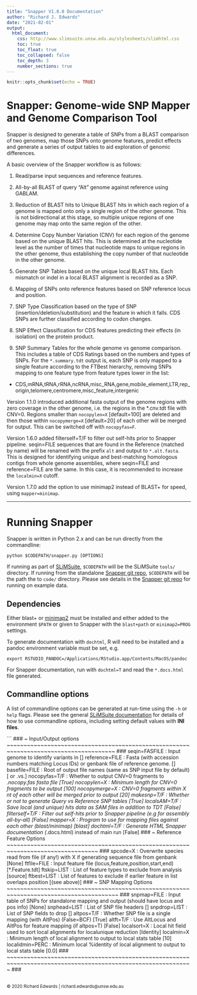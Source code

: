 ```yaml
---
title: "Snapper V1.8.0 Documentation"
author: "Richard J. Edwards"
date: "2021-02-01"
output:
  html_document:
    css: http://www.slimsuite.unsw.edu.au/stylesheets/slimhtml.css
    toc: true
    toc_float: true
    toc_collapsed: false
    toc_depth: 3
    number_sections: true
---
```



```r
knitr::opts_chunk$set(echo = TRUE)
```


<a name="Top" />


# Snapper: Genome-wide SNP Mapper and Genome Comparison Tool

Snapper is designed to generate a table of SNPs from a BLAST comparison of two genomes, map those SNPs onto genome
features, predict effects and generate a series of output tables to aid exploration of genomic differences.

A basic overview of the Snapper workflow is as follows:

1. Read/parse input sequences and reference features.

2. All-by-all BLAST of query "Alt" genome against reference using GABLAM.

3. Reduction of BLAST hits to Unique BLAST hits in which each region of a genome is mapped onto only a single region
of the other genome. This is not bidirectional at this stage, so multiple unique regions of one genome may map onto
the same region of the other.

4. Determine Copy Number Variation (CNV) for each region of the genome based on the unique BLAST hits. This is
determined at the nucleotide level as the number of times that nucleotide maps to unique regions in the other genome,
thus establishing the copy number of that nucleotide in the other genome.

5. Generate SNP Tables based on the unique local BLAST hits. Each mismatch or indel in a local BLAST alignment is
recorded as a SNP.

6. Mapping of SNPs onto reference features based on SNP reference locus and position.

7. SNP Type Classification based on the type of SNP (insertion/deletion/substitution) and the feature in which it
falls. CDS SNPs are further classified according to codon changes.

8. SNP Effect Classification for CDS features predicting their effects (in isolation) on the protein product.

9. SNP Summary Tables for the whole genome vs genome comparison. This includes a table of CDS Ratings based on the
numbers and types of SNPs. For the `*.summary.tdt` output is, each SNP is only mapped to a single feature according
to the FTBest hierarchy, removing SNPs mapping to one feature type from feature types lower in the list:

- CDS,mRNA,tRNA,rRNA,ncRNA,misc_RNA,gene,mobile_element,LTR,rep_origin,telomere,centromere,misc_feature,intergenic

Version 1.1.0 introduced additional fasta output of the genome regions with zero coverage in the other genome, i.e.
the regions in the *.cnv.tdt file with CNV=0. Regions smaller than `nocopylen=X` [default=100] are deleted and then
those within `nocopymerge=X` [default=20] of each other will be merged for output. This can be switched off with
`nocopyfas=F`.

Version 1.6.0 added filterself=T/F to filter out self-hits prior to Snapper pipeline. seqin=FILE sequences that are
found in the Reference (matched by name) will be renamed with the prefix `alt` and output to `*.alt.fasta`. This is
designed for identifying unique and best-matching homologous contigs from whole genome assemblies, where seqin=FILE
and reference=FILE are the same. In this case, it is recommended to increase the `localmin=X` cutoff.

Version 1.7.0 add the option to use minimap2 instead of BLAST+ for speed, using `mapper=minimap`.

---

# Running Snapper

Snapper is written in Python 2.x and can be run directly from the commandline:

    python $CODEPATH/snapper.py [OPTIONS]

If running as part of [SLiMSuite](http://slimsuite.blogspot.com/), `$CODEPATH` will be the SLiMSuite `tools/`
directory. If running from the standalone [Snapper git repo](https://github.com/slimsuite/snapper), `$CODEPATH`
will be the path the to `code/` directory. Please see details in the [Snapper git repo](https://github.com/slimsuite/snapper)
for running on example data.

## Dependencies

Either blast+ or [minimap2](https://github.com/lh3/minimap2) must be installed and either added to the
environment `$PATH` or given to Snapper with the `blast+path` or `minimap2=PROG` settings.

To generate documentation with `dochtml`, R will need to be installed and a pandoc environment variable must be set, e.g.

    export RSTUDIO_PANDOC=/Applications/RStudio.app/Contents/MacOS/pandoc

For Snapper documentation, run with `dochtml=T` and read the `*.docs.html` file generated.

## Commandline options

A list of commandline options can be generated at run-time using the `-h` or `help` flags. Please see the general
[SLiMSuite documentation](http://slimsuite.blogspot.com/2013/08/command-line-options.html) for details of how to
use commandline options, including setting default values with **INI files**.

```
### ~ Input/Output options ~~~~~~~~~~~~~~~~~~~~~~~~~~~~~~~~~~~~~~~~~~~~~~~~~~~~~~~~~~~~~~~~~~~~~~~~~~~~~~~~~~~~~~ ###
seqin=FASFILE   : Input genome to identify variants in []
reference=FILE  : Fasta (with accession numbers matching Locus IDs) or genbank file of reference genome. []
basefile=FILE   : Root of output file names (same as SNP input file by default) [<SNPFILE> or <SEQIN>.vs.<REFERENCE>]
nocopyfas=T/F   : Whether to output CNV=0 fragments to *.nocopy.fas fasta file [True]
nocopylen=X     : Minimum length for CNV=0 fragments to be output [100]
nocopymerge=X   : CNV=0 fragments within X nt of each other will be merged prior to output [20]
makesnp=T/F     : Whether or not to generate Query vs Reference SNP tables [True]
localsAM=T/F    : Save local (and unique) hits data as SAM files in addition to TDT [False]
filterself=T/F  : Filter out self-hits prior to Snapper pipeline (e.g for assembly all-by-all) [False]
mapper=X        : Program to use for mapping files against each other (blast/minimap) [blast]
dochtml=T/F     : Generate HTML Snapper documentation (*.docs.html) instead of main run [False]
### ~ Reference Feature Options ~~~~~~~~~~~~~~~~~~~~~~~~~~~~~~~~~~~~~~~~~~~~~~~~~~~~~~~~~~~~~~~~~~~~~~~~~~~~~~~~~ ###
spcode=X        : Overwrite species read from file (if any!) with X if generating sequence file from genbank [None]
ftfile=FILE     : Input feature file (locus,feature,position,start,end) [*.Feature.tdt]
ftskip=LIST     : List of feature types to exclude from analysis [source]
ftbest=LIST     : List of features to exclude if earlier feature in list overlaps position [(see above)]
### ~ SNP Mapping Options ~~~~~~~~~~~~~~~~~~~~~~~~~~~~~~~~~~~~~~~~~~~~~~~~~~~~~~~~~~~~~~~~~~~~~~~~~~~~~~~~~~~~~~~ ###
snpmap=FILE     : Input table of SNPs for standalone mapping and output (should have locus and pos info) [None]
snphead=LIST    : List of SNP file headers []
snpdrop=LIST    : List of SNP fields to drop []
altpos=T/F      : Whether SNP file is a single mapping (with AltPos) (False=BCF) [True]
altft=T/F       : Use AltLocus and AltPos for feature mapping (if altpos=T) [False]
localsort=X     : Local hit field used to sort local alignments for localunique reduction [Identity]
localmin=X      : Minimum length of local alignment to output to local stats table [10]
localidmin=PERC : Minimum local %identity of local alignment to output to local stats table [0.0]
### ~~~~~~~~~~~~~~~~~~~~~~~~~~~~~~~~~~~~~~~~~~~~~~~~~~~~~~~~~~~~~~~~~~~~~~~~~~~~~~~~~~~~~~~~~~~~~~~~~~~~~~~~~~~~~ ###



<br>
<small>&copy; 2020 Richard Edwards | richard.edwards@unsw.edu.au</small>
